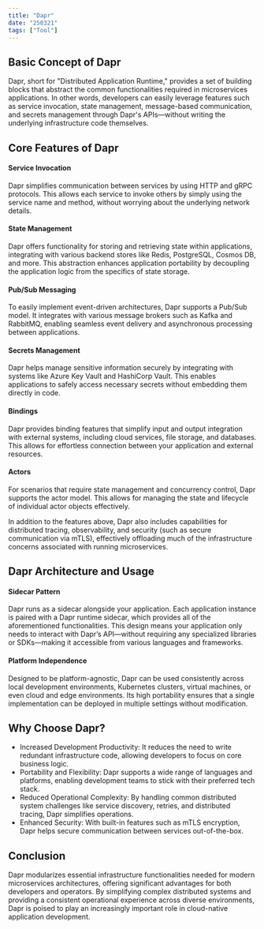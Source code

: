 ```yaml
---
title: "Dapr"
date: "250321"
tags: ["Tool"]
---
```


## Basic Concept of Dapr

Dapr, short for "Distributed Application Runtime," provides a set of building blocks that abstract the common functionalities required in microservices applications. In other words, developers can easily leverage features such as service invocation, state management, message-based communication, and secrets management through Dapr's APIs—without writing the underlying infrastructure code themselves.

## Core Features of Dapr

#### Service Invocation

Dapr simplifies communication between services by using HTTP and gRPC protocols. This allows each service to invoke others by simply using the service name and method, without worrying about the underlying network details.

#### State Management

Dapr offers functionality for storing and retrieving state within applications, integrating with various backend stores like Redis, PostgreSQL, Cosmos DB, and more. This abstraction enhances application portability by decoupling the application logic from the specifics of state storage.

#### Pub/Sub Messaging

To easily implement event-driven architectures, Dapr supports a Pub/Sub model. It integrates with various message brokers such as Kafka and RabbitMQ, enabling seamless event delivery and asynchronous processing between applications.

#### Secrets Management

Dapr helps manage sensitive information securely by integrating with systems like Azure Key Vault and HashiCorp Vault. This enables applications to safely access necessary secrets without embedding them directly in code.

#### Bindings

Dapr provides binding features that simplify input and output integration with external systems, including cloud services, file storage, and databases. This allows for effortless connection between your application and external resources.

#### Actors

For scenarios that require state management and concurrency control, Dapr supports the actor model. This allows for managing the state and lifecycle of individual actor objects effectively.

In addition to the features above, Dapr also includes capabilities for distributed tracing, observability, and security (such as secure communication via mTLS), effectively offloading much of the infrastructure concerns associated with running microservices.

## Dapr Architecture and Usage

#### Sidecar Pattern

Dapr runs as a sidecar alongside your application. Each application instance is paired with a Dapr runtime sidecar, which provides all of the aforementioned functionalities. This design means your application only needs to interact with Dapr’s API—without requiring any specialized libraries or SDKs—making it accessible from various languages and frameworks.

#### Platform Independence

Designed to be platform-agnostic, Dapr can be used consistently across local development environments, Kubernetes clusters, virtual machines, or even cloud and edge environments. Its high portability ensures that a single implementation can be deployed in multiple settings without modification.

## Why Choose Dapr?

- Increased Development Productivity: It reduces the need to write redundant infrastructure code, allowing developers to focus on core business logic.
- Portability and Flexibility: Dapr supports a wide range of languages and platforms, enabling development teams to stick with their preferred tech stack.
- Reduced Operational Complexity: By handling common distributed system challenges like service discovery, retries, and distributed tracing, Dapr simplifies operations.
- Enhanced Security: With built-in features such as mTLS encryption, Dapr helps secure communication between services out-of-the-box.

## Conclusion

Dapr modularizes essential infrastructure functionalities needed for modern microservices architectures, offering significant advantages for both developers and operators. By simplifying complex distributed systems and providing a consistent operational experience across diverse environments, Dapr is poised to play an increasingly important role in cloud-native application development.
